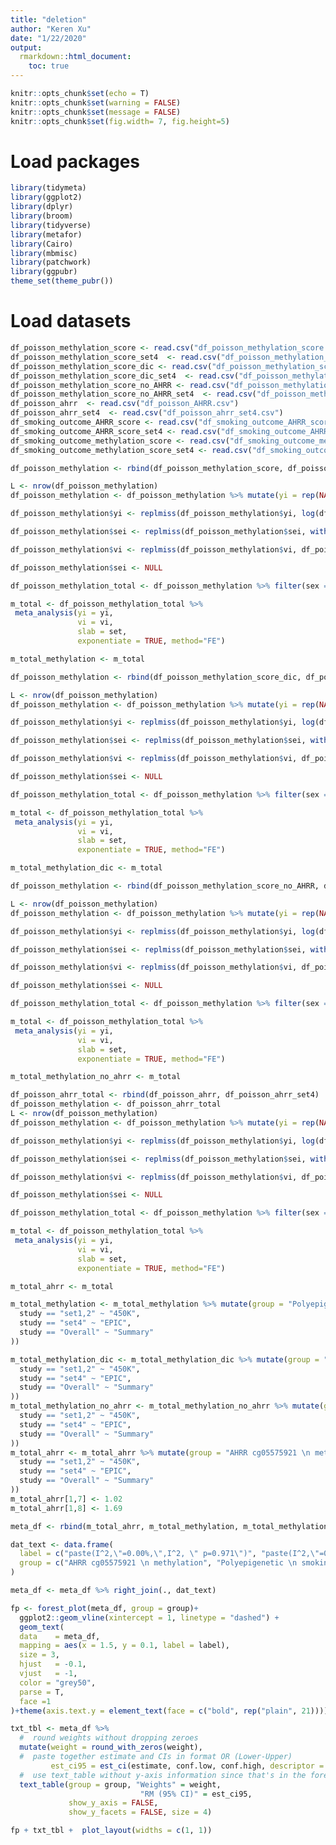 ```yaml
---
title: "deletion"
author: "Keren Xu"
date: "1/22/2020"
output: 
  rmarkdown::html_document:
    toc: true  
---
```


```r
knitr::opts_chunk$set(echo = T)
knitr::opts_chunk$set(warning = FALSE)
knitr::opts_chunk$set(message = FALSE)
knitr::opts_chunk$set(fig.width= 7, fig.height=5) 
```

# Load packages  
```r
library(tidymeta)
library(ggplot2)
library(dplyr)
library(broom)
library(tidyverse)
library(metafor)
library(Cairo)
library(mbmisc)
library(patchwork)
library(ggpubr)
theme_set(theme_pubr())
```

# Load datasets
```r
df_poisson_methylation_score <- read.csv("df_poisson_methylation_score.csv")
df_poisson_methylation_score_set4  <- read.csv("df_poisson_methylation_score_set4.csv")
df_poisson_methylation_score_dic <- read.csv("df_poisson_methylation_score_dic.csv")
df_poisson_methylation_score_dic_set4  <- read.csv("df_poisson_methylation_score_dic_set4.csv")
df_poisson_methylation_score_no_AHRR <- read.csv("df_poisson_methylation_score_no_AHRR.csv")
df_poisson_methylation_score_no_AHRR_set4  <- read.csv("df_poisson_methylation_score_no_AHRR_set4.csv")
df_poisson_ahrr  <- read.csv("df_poisson_AHRR.csv")
df_poisson_ahrr_set4  <- read.csv("df_poisson_ahrr_set4.csv")
df_smoking_outcome_AHRR_score <- read.csv("df_smoking_outcome_AHRR_score.csv")
df_smoking_outcome_AHRR_score_set4 <- read.csv("df_smoking_outcome_AHRR_score_set4.csv")
df_smoking_outcome_methylation_score <- read.csv("df_smoking_outcome_methylation_score.csv")
df_smoking_outcome_methylation_score_set4 <- read.csv("df_smoking_outcome_methylation_score_set4.csv")
```


```r
df_poisson_methylation <- rbind(df_poisson_methylation_score, df_poisson_methylation_score_set4)

L <- nrow(df_poisson_methylation)
df_poisson_methylation <- df_poisson_methylation %>% mutate(yi = rep(NA, L), sei = rep(NA, L), vi = rep(NA, L))

df_poisson_methylation$yi <- replmiss(df_poisson_methylation$yi, log(df_poisson_methylation$estimate))

df_poisson_methylation$sei <- replmiss(df_poisson_methylation$sei, with(df_poisson_methylation, (log(conf.high) - log(conf.low))/(2*1.96)))

df_poisson_methylation$vi <- replmiss(df_poisson_methylation$vi, df_poisson_methylation$sei^2)

df_poisson_methylation$sei <- NULL

df_poisson_methylation_total <- df_poisson_methylation %>% filter(sex == "total")

m_total <- df_poisson_methylation_total %>% 
 meta_analysis(yi = yi, 
               vi = vi, 
               slab = set, 
               exponentiate = TRUE, method="FE") 

m_total_methylation <- m_total
```


```r
df_poisson_methylation <- rbind(df_poisson_methylation_score_dic, df_poisson_methylation_score_dic_set4)

L <- nrow(df_poisson_methylation)
df_poisson_methylation <- df_poisson_methylation %>% mutate(yi = rep(NA, L), sei = rep(NA, L), vi = rep(NA, L))

df_poisson_methylation$yi <- replmiss(df_poisson_methylation$yi, log(df_poisson_methylation$estimate))

df_poisson_methylation$sei <- replmiss(df_poisson_methylation$sei, with(df_poisson_methylation, (log(conf.high) - log(conf.low))/(2*1.96)))

df_poisson_methylation$vi <- replmiss(df_poisson_methylation$vi, df_poisson_methylation$sei^2)

df_poisson_methylation$sei <- NULL

df_poisson_methylation_total <- df_poisson_methylation %>% filter(sex == "total")

m_total <- df_poisson_methylation_total %>% 
 meta_analysis(yi = yi, 
               vi = vi, 
               slab = set, 
               exponentiate = TRUE, method="FE") 

m_total_methylation_dic <- m_total
```


```r
df_poisson_methylation <- rbind(df_poisson_methylation_score_no_AHRR, df_poisson_methylation_score_no_AHRR_set4)

L <- nrow(df_poisson_methylation)
df_poisson_methylation <- df_poisson_methylation %>% mutate(yi = rep(NA, L), sei = rep(NA, L), vi = rep(NA, L))

df_poisson_methylation$yi <- replmiss(df_poisson_methylation$yi, log(df_poisson_methylation$estimate))

df_poisson_methylation$sei <- replmiss(df_poisson_methylation$sei, with(df_poisson_methylation, (log(conf.high) - log(conf.low))/(2*1.96)))

df_poisson_methylation$vi <- replmiss(df_poisson_methylation$vi, df_poisson_methylation$sei^2)

df_poisson_methylation$sei <- NULL

df_poisson_methylation_total <- df_poisson_methylation %>% filter(sex == "total")

m_total <- df_poisson_methylation_total %>% 
 meta_analysis(yi = yi, 
               vi = vi, 
               slab = set, 
               exponentiate = TRUE, method="FE") 

m_total_methylation_no_ahrr <- m_total  
```


```r
df_poisson_ahrr_total <- rbind(df_poisson_ahrr, df_poisson_ahrr_set4)
df_poisson_methylation <- df_poisson_ahrr_total
L <- nrow(df_poisson_methylation)
df_poisson_methylation <- df_poisson_methylation %>% mutate(yi = rep(NA, L), sei = rep(NA, L), vi = rep(NA, L))

df_poisson_methylation$yi <- replmiss(df_poisson_methylation$yi, log(df_poisson_methylation$estimate))

df_poisson_methylation$sei <- replmiss(df_poisson_methylation$sei, with(df_poisson_methylation, (log(conf.high) - log(conf.low))/(2*1.96)))

df_poisson_methylation$vi <- replmiss(df_poisson_methylation$vi, df_poisson_methylation$sei^2)

df_poisson_methylation$sei <- NULL

df_poisson_methylation_total <- df_poisson_methylation %>% filter(sex == "total")

m_total <- df_poisson_methylation_total %>% 
 meta_analysis(yi = yi, 
               vi = vi, 
               slab = set, 
               exponentiate = TRUE, method="FE") 

m_total_ahrr <- m_total
```


```r
m_total_methylation <- m_total_methylation %>% mutate(group = "Polyepigenetic \n smoking score") %>% mutate(study = case_when(
  study == "set1,2" ~ "450K",
  study == "set4" ~ "EPIC",
  study == "Overall" ~ "Summary"
))

m_total_methylation_dic <- m_total_methylation_dic %>% mutate(group = "DNA methylation \n smoking score \n binary") %>% mutate(study = case_when(
  study == "set1,2" ~ "450K",
  study == "set4" ~ "EPIC",
  study == "Overall" ~ "Summary"
))
m_total_methylation_no_ahrr <- m_total_methylation_no_ahrr %>% mutate(group = "Polyepigenetic \n smoking score \n without AHRR") %>% mutate(study = case_when(
  study == "set1,2" ~ "450K",
  study == "set4" ~ "EPIC",
  study == "Overall" ~ "Summary"
))
m_total_ahrr <- m_total_ahrr %>% mutate(group = "AHRR cg05575921 \n methylation") %>% mutate(study = case_when(
  study == "set1,2" ~ "450K",
  study == "set4" ~ "EPIC",
  study == "Overall" ~ "Summary"
)) 
m_total_ahrr[1,7] <- 1.02
m_total_ahrr[1,8] <- 1.69

meta_df <- rbind(m_total_ahrr, m_total_methylation, m_total_methylation_no_ahrr)

dat_text <- data.frame(
  label = c("paste(I^2,\"=0.00%,\",I^2, \" p=0.971\")", "paste(I^2,\"=0.00%,\",I^2, \" p=0.704\")", "paste(I^2,\"=0.00%,\",I^2, \" p=0.513\")"),
  group = c("AHRR cg05575921 \n methylation", "Polyepigenetic \n smoking score", "Polyepigenetic \n smoking score \n without AHRR")
)

meta_df <- meta_df %>% right_join(., dat_text)

fp <- forest_plot(meta_df, group = group)+
  ggplot2::geom_vline(xintercept = 1, linetype = "dashed") + 
  geom_text(
  data    = meta_df,
  mapping = aes(x = 1.5, y = 0.1, label = label),
  size = 3,
  hjust   = -0.1,
  vjust   = -1,
  color = "grey50",
  parse = T,
  face =1
)+theme(axis.text.y = element_text(face = c("bold", rep("plain", 21)))) + scale_color_grey(start=0.5, end=0.1) + colorblindr::scale_color_OkabeIto() 

txt_tbl <- meta_df %>% 
  #  round weights without dropping zeroes
  mutate(weight = round_with_zeros(weight),
  #  paste together estimate and CIs in format OR (Lower-Upper)
         est_ci95 = est_ci(estimate, conf.low, conf.high, descriptor = "")) %>% 
  #  use text_table without y-axis information since that's in the forest plot
  text_table(group = group, "Weights" = weight,
                             "RM (95% CI)" = est_ci95,
             show_y_axis = FALSE,
             show_y_facets = FALSE, size = 4) 

fp + txt_tbl +  plot_layout(widths = c(1, 1))
```

